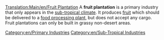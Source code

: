 [[Translation:Main/en/Fruit Plantation]]
{{en/Industries|image=Fruitplantation.png
|name=Fruit Plantation
|climates=[[Main/en/Climates#Sub-tropical|Sub-Tropical]]
|accepts=Nothing
|produces=[[Main/en/Fruit]]
}}
A '''fruit plantation''' is a primary industry that only appears in the [[Main/en/Climates|sub-tropical climate]]. It produces [[Main/en/Fruit|fruit]] which should be delivered to a [[Main/en/Food Processing Plant|food processing plant]], but does not accept any cargo. Fruit plantations can only be built in grassy non-desert areas.

{{en/Navbox Industries}}

[[Category:en/Primary Industries]]
[[Category:en/Sub-Tropical Industries]]